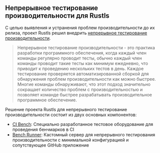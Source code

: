 ## Непрерывное тестирование производительности для Rustls
С целью выявления и устранения проблем производительности до их релиза, 
проект Rustls решил внедрить [непрерывное тестирование производительности][continuous benchmarking].

> Непрерывное тестирование производительности - это практика разработки программного обеспечения, когда каждый член команды регулярно проводит тесты,
> обычно каждый член команды проводит такие тесты как минимум ежедневно, что приводит к проведению нескольких тестов в день.
> Каждое тестирование проверяется автоматизированной сборкой для обнаружения проблем производительности как можно быстрее.
> Многие команды обнаруживают, что этот подход значительно сокращает количество проблем с производительностью
> и позволяет команде быстрее разрабатывать производительное программное обеспечение.

Решение проекта Rustls для непрерывного тестирование производительности состоит из двух основных компонентов:
- [CI Bench][ci bench]: Специально разработанное тестовое оборудование для проведения бенчмарков в CI
- [Bench Runner][rustls bench app]: Кастомный сервер для непрерывного тестирования производительности с минимальной конфигурацией и сопутствующее GitHub приложение

[continuous benchmarking]: /docs/ru/explanation/continuous-benchmarking/
[ci bench]: https://github.com/rustls/rustls/tree/main/ci-bench
[rustls bench app]: https://github.com/rustls/rustls-bench-app